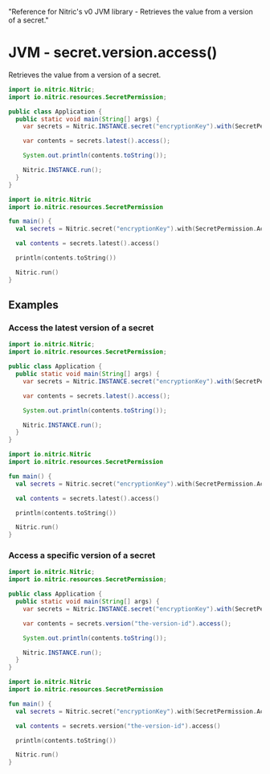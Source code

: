   "Reference for Nitric's v0 JVM library - Retrieves the value from a version of a secret."

# JVM - secret.version.access()

Retrieves the value from a version of a secret.

<CodeWithTabs>

```java !!tabs Java
import io.nitric.Nitric;
import io.nitric.resources.SecretPermission;

public class Application {
  public static void main(String[] args) {
    var secrets = Nitric.INSTANCE.secret("encryptionKey").with(SecretPermission.Access);

    var contents = secrets.latest().access();

    System.out.println(contents.toString());

    Nitric.INSTANCE.run();
  }
}
```

```kotlin !!tabs Kotlin
import io.nitric.Nitric
import io.nitric.resources.SecretPermission

fun main() {
  val secrets = Nitric.secret("encryptionKey").with(SecretPermission.Access)

  val contents = secrets.latest().access()

  println(contents.toString())

  Nitric.run()
}
```

</CodeWithTabs>

## Examples

### Access the latest version of a secret

<CodeWithTabs>

```java !!tabs Java
import io.nitric.Nitric;
import io.nitric.resources.SecretPermission;

public class Application {
  public static void main(String[] args) {
    var secrets = Nitric.INSTANCE.secret("encryptionKey").with(SecretPermission.Access);

    var contents = secrets.latest().access();

    System.out.println(contents.toString());

    Nitric.INSTANCE.run();
  }
}
```

```kotlin !!tabs Kotlin
import io.nitric.Nitric
import io.nitric.resources.SecretPermission

fun main() {
  val secrets = Nitric.secret("encryptionKey").with(SecretPermission.Access)

  val contents = secrets.latest().access()

  println(contents.toString())

  Nitric.run()
}
```

</CodeWithTabs>

### Access a specific version of a secret

<CodeWithTabs>

```java !!tabs Java
import io.nitric.Nitric;
import io.nitric.resources.SecretPermission;

public class Application {
  public static void main(String[] args) {
    var secrets = Nitric.INSTANCE.secret("encryptionKey").with(SecretPermission.Access);

    var contents = secrets.version("the-version-id").access();

    System.out.println(contents.toString());

    Nitric.INSTANCE.run();
  }
}
```

```kotlin !!tabs Kotlin
import io.nitric.Nitric
import io.nitric.resources.SecretPermission

fun main() {
  val secrets = Nitric.secret("encryptionKey").with(SecretPermission.Access)

  val contents = secrets.version("the-version-id").access()

  println(contents.toString())

  Nitric.run()
}
```

</CodeWithTabs>
